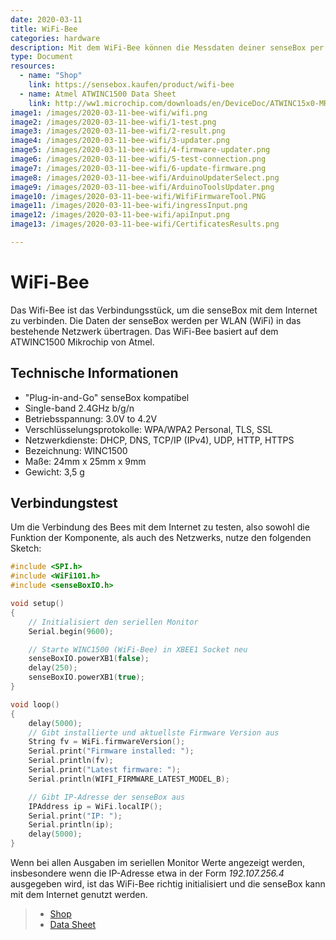 ```yaml
---
date: 2020-03-11
title: WiFi-Bee
categories: hardware
description: Mit dem WiFi-Bee können die Messdaten deiner senseBox per WLAN übertragen werden.
type: Document
resources:
  - name: "Shop"
    link: https://sensebox.kaufen/product/wifi-bee
  - name: Atmel ATWINC1500 Data Sheet
    link: http://ww1.microchip.com/downloads/en/DeviceDoc/ATWINC15x0-MR210xB-IEEE-802.11-b-g-n-SmartConnect-IoT-Module-Data-Sheet-DS70005304C.pdf
image1: /images/2020-03-11-bee-wifi/wifi.png
image2: /images/2020-03-11-bee-wifi/1-test.png 
image3: /images/2020-03-11-bee-wifi/2-result.png 
image4: /images/2020-03-11-bee-wifi/3-updater.png 
image5: /images/2020-03-11-bee-wifi/4-firmware-updater.png 
image6: /images/2020-03-11-bee-wifi/5-test-connection.png 
image7: /images/2020-03-11-bee-wifi/6-update-firmware.png    
image8: /images/2020-03-11-bee-wifi/ArduinoUpdaterSelect.png     
image9: /images/2020-03-11-bee-wifi/ArduinoToolsUpdater.png     
image10: /images/2020-03-11-bee-wifi/WifiFirmwareTool.PNG     
image11: /images/2020-03-11-bee-wifi/ingressInput.png     
image12: /images/2020-03-11-bee-wifi/apiInput.png     
image13: /images/2020-03-11-bee-wifi/CertificatesResults.png     

---
```



# WiFi-Bee

Das Wifi-Bee ist das Verbindungsstück, um die senseBox mit dem Internet zu verbinden. Die Daten der senseBox werden per WLAN (WiFi) in das bestehende Netzwerk übertragen. Das WiFi-Bee basiert auf dem ATWINC1500 Mikrochip von Atmel.


<ImageWithText src={wifiBee} alt="SD Modul" title="WiFi Bee"/> 

## Technische Informationen

* "Plug-in-and-Go" senseBox kompatibel
* Single-band 2.4GHz b/g/n
* Betriebsspannung: 3.0V to 4.2V
* Verschlüsselungsprotokolle: WPA/WPA2 Personal, TLS, SSL
* Netzwerkdienste: DHCP, DNS, TCP/IP (IPv4), UDP, HTTP, HTTPS
* Bezeichnung: WINC1500
* Maße: 24mm x 25mm x 9mm
* Gewicht: 3,5 g

## Verbindungstest

Um die Verbindung des Bees mit dem Internet zu testen, also sowohl die Funktion der Komponente, als auch des Netzwerks, nutze den folgenden Sketch:

```cpp
#include <SPI.h>
#include <WiFi101.h>
#include <senseBoxIO.h>

void setup()
{
    // Initialisiert den seriellen Monitor
    Serial.begin(9600);

    // Starte WINC1500 (WiFi-Bee) in XBEE1 Socket neu
    senseBoxIO.powerXB1(false);
    delay(250);
    senseBoxIO.powerXB1(true);
}

void loop()
{
    delay(5000);
    // Gibt installierte und aktuellste Firmware Version aus
    String fv = WiFi.firmwareVersion();
    Serial.print("Firmware installed: ");
    Serial.println(fv);
    Serial.print("Latest firmware: ");
    Serial.println(WIFI_FIRMWARE_LATEST_MODEL_B);

    // Gibt IP-Adresse der senseBox aus
    IPAddress ip = WiFi.localIP();
    Serial.print("IP: ");
    Serial.println(ip);
    delay(5000);
}
```

Wenn bei allen Ausgaben im seriellen Monitor Werte angezeigt werden, insbesondere wenn die IP-Adresse etwa in der Form _192.107.256.4_ ausgegeben wird, ist das WiFi-Bee richtig initialisiert und die senseBox kann mit dem Internet genutzt werden.


> - [Shop](https://sensebox.kaufen/product/wifi-bee)
> - [Data Sheet](https://sensebox.de/non_img_assets/datenblaetter/pdf_output/Datenblatt-senseBox_WiFi_Bee.pdf)
